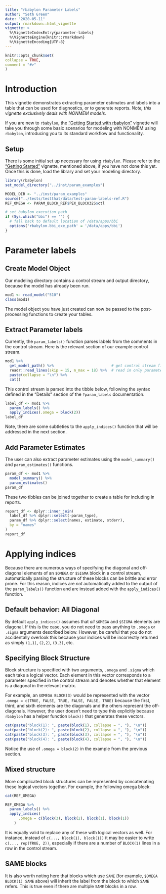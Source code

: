 ```yaml
---
title: "rbabylon Parameter Labels"
author: "Seth Green"
date: "2020-05-11"
output: rmarkdown::html_vignette
vignette: >
  %\VignetteIndexEntry{parameter-labels}
  %\VignetteEngine{knitr::rmarkdown}
  %\VignetteEncoding{UTF-8}
---
```


  ```r
knitr::opts_chunk$set(
  collapse = TRUE,
  comment = "#>"
)
```

# Introduction

This vignette demonstrates extracting parameter estimates and labels into a table that can be used for diagnostics, or to generate reports. *Note, this vignette exclusively deals with NONMEM models.*

If you are new to `rbabylon`, the ["Getting Started with rbabylon"](getting-started.html) vignette will take you through some basic scenarios for modeling with NONMEM using `rbabylon`, introducing you to its standard workflow and functionality.

## Setup

There is some initial set up necessary for using `rbabylon`. Please refer to the ["Getting Started"](getting-started.html) vignette, mentioned above, if you have not done this yet. Once this is done, load the library and set your modeling directory.

```r
library(rbabylon)
set_model_directory("../inst/param_examples")
```

```r
MODEL_DIR <- "../inst/param_examples"
source("../tests/testthat/data/test-param-labels-ref.R")
REF_OMEGA <- PARAM_BLOCK_REF$PEX_BLOCK32S$ctl

# set babylon execution path
if (Sys.which("bbi") == "") {
  # fall back to default location of /data/apps/bbi
  options('rbabylon.bbi_exe_path' = '/data/apps/bbi')
}
```


# Parameter labels

## Create Model Object
Our modeling directory contains a control stream and output directory, because the model has already been run.

```r
mod1 <- read_model("510")
class(mod1)
```

The model object you have just created can now be passed to the post-processing functions to create your tables.

## Extract Parameter labels

Currently, the `param_labels()` function parses labels from the comments in the control stream. Here is the relevant section of our example control stream.

```r
mod1 %>% 
  get_model_path() %>%                          # get control stream file path
  readr::read_lines(skip = 15, n_max = 18) %>%  # read in only parameter section
  paste(collapse = "\n") %>%
  cat()
```

This control stream is parsed into the tibble below, following the syntax defined in the "Details" section of the `?param_labels` documentation.

```r
label_df <- mod1 %>% 
  param_labels() %>% 
  apply_indices(.omega = block(2))
label_df
```

Note, there are some subtleties to the `apply_indices()` function that will be addressed in the next section.

## Add Parameter Estimates
The user can also extract parameter estimates using the `model_summary()` and `param_estimates()` functions.

```r
param_df <- mod1 %>% 
  model_summary() %>% 
  param_estimates()
param_df
```

These two tibbles can be joined together to create a table for including in reports.

```r
report_df <- dplyr::inner_join(
  label_df %>% dplyr::select(-param_type),
  param_df %>% dplyr::select(names, estimate, stderr),
  by = "names"
)
report_df
```

# Applying indices

Because there are numerous ways of specifying the diagonal and off-diagonal elements of an `$OMEGA` or `$SIGMA` block in a control stream, automatically parsing the structure of these blocks can be brittle and error prone. For this reason, indices are *not* automatically added to the output of the `param_labels()` function and are instead added with the  `apply_indices()` function.

## Default behavior: All Diagonal
By default `apply_indices()` assumes that *all* `$OMEGA` and `$SIGMA` elements are diagonal. If this is the case, you do not need to pass anything to `.omega` or `.sigma` arguments described below. However, be careful that you do not accidentally overlook this because your indices will be incorrectly returned as simply `(1,1)`, `(2,2)`, `(3,3)`, etc.

## Specifying Block Structure
Block structure is specified with two arguments, `.omega` and `.sigma` which each take a logical vector. Each element in this vector corresponds to a parameter specified in the control stream and denotes whether that element is a diagonal in the relevant matrix.

For example, an `$OMEGA BLOCK(3)` would be represented with the vector `.omega = c(TRUE, FALSE, TRUE, FALSE, FALSE, TRUE)` because the first, third, and sixth elements are the diagonals and the others represent the off-diagonals. However, the user doesn't need to type this explicitly because `rbabylon` has a helper function `block()` that generates these vectors.

```r
cat(paste("block(1): ", paste(block(1), collapse = ", "), "\n"))
cat(paste("block(2): ", paste(block(2), collapse = ", "), "\n"))
cat(paste("block(3): ", paste(block(3), collapse = ", "), "\n"))
cat(paste("block(4): ", paste(block(4), collapse = ", "), "\n"))
```

Notice the use of `.omega = block(2)` in the example from the previous section.

## Mixed structure

More complicated block structures can be represented by concatenating these logical vectors together. For example, the following omega block:

```r
cat(REF_OMEGA)
```

```r
REF_OMEGA %>%
  param_labels() %>%
  apply_indices(
      .omega = c(block(3), block(2), block(1), block(1))
    )
```

It is equally valid to replace any of these with logical vectors as well. For instance, instead of `c(..., block(1), block(1))` it may be easier to write `c(..., rep(TRUE, 2))`, especially if there are a number of `BLOCK(1)` lines in a row in the control stream.

## SAME blocks
It is also worth noting here that blocks which use `SAME` (for example, `$OMEGA BLOCK(1) SAME` above) will inherit the label from the block to which `SAME` refers. This is true even if there are multiple `SAME` blocks in a row.

